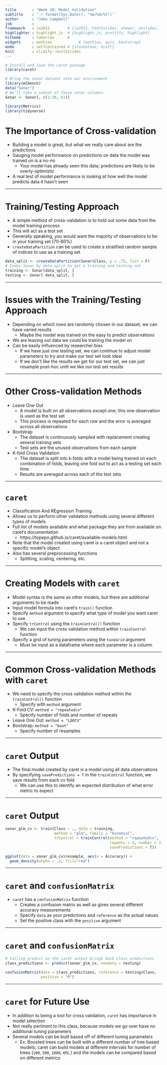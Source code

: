 ```yaml
---
title       : "Week 10: Model Validation"
subtitle    : '`r format(Sys.Date(), "%m/%d/%Y")`'
author      : "Jake Campbell"
job         : 
framework   : io2012        # {io2012, html5slides, shower, dzslides, ...}
highlighter : highlight.js  # {highlight.js, prettify, highlight}
hitheme     : tomorrow      # 
widgets     : mathjax            # {mathjax, quiz, bootstrap}
mode        : selfcontained # {standalone, draft}
knit        : slidify::knit2slides
---
```


```r
# Install and load the caret package
library(caret)

# Bring the sonar dataset into our environment
library(mlbench)
data("Sonar")
# We'll take a subset of these sonar columns
Sonar <- Sonar[, c(1:20, 61)]

library(Metrics)
library(tidyverse)
```

# The Importance of Cross-validation

- Building a model is great, but what we really care about are the predictions
- Gauging model performance on predictions on data the model was trained on is a no-no
  + Your model has already seen this data; predictions are likely to be overly-optimistic
- A real test of model performance is looking at how well the model predicts data it hasn't seen

---

# Training/Testing Approach

- A simple method of cross-validation is to hold out some data from the model training process
- This will act as a test set
- Generally speaking, you would want the majority of observations to be in your training set (70-80%)
- `createDataPartition` can be used to create a stratified random sample of indices to use as a training set
```r
data_split <- createDataPartition(Sonar$Class, p = .75, list = F)
# Index Sonar by data.split to get a training and testing set
training <- Sonar[data_split, ]
testing <- Sonar[-data_split, ]
```

---

# Issues with the Training/Testing Approach

- Depending on which rows are randomly chosen in our dataset, we can have varied results
  + Maybe the model was trained on the easy to predict observations
- We are leaving out data we could be training the model on
- Can be easily influenced by researcher bias
  + If we have just one testing set, we can continue to adjust model parameters to try and make our test set look ideal
  + If we don't like the results we get for our test set, we can just resample post-hoc until we like our test set results

---

# Other Cross-validation Methods

- Leave One Out
  + A model is built on all observations except one; this one observation is used as the test set
  + This process is repeated for each row and the error is averaged across all observations
- Bootstrap
  + The dataset is continuously sampled with replacement creating several training sets
  + Test sets are the unused observations from each sample
- K-fold Cross Validation
  + The dataset is split into k-folds with a model being trained on each combination of folds, leaving one fold out to act as a testing set each time
  + Results are averaged across each of the test sets

---

# `caret`

- Classification And REgression Training
- Allows us to perform other validation methods using several different types of models
- Full list of models available and what package they are from available on caret's documentation
  + https://topepo.github.io/caret/available-models.html
- Note that the model created using caret is a caret object and not a specific model's object
- Also has several preprocessing functions
  + Splitting, scaling, centering, etc.

---

# Creating Models with `caret`

- Model syntax is the same as other models, but there are additional arguments to be made
- Input model formula into caret's `train()` function
- Specify `method` argument to specify what type of model you want caret to use
- Specify `trControl` using the `trainControl()` function
  + We can input the cross validation method within `trainControl` function
- Specify a grid of tuning parameters using the `tuneGrid` argument
  + Must be input as a dataframe where each parameter is a column

---

# Common Cross-validation Methods with `caret`

- We need to specify the cross validation method within the `trainControl()` function
  + Specify with `method` argument
- K-Fold CV: `method = "repeatedcv"`
  + Specify number of folds and number of repeats
- Leave One Out: `method = "LOOCV"`
- Bootstrap: `method = "boot"`
  + Specify number of resamples

---

# `caret` Output

- The final model created by caret is a model using all data observations
- By specifying `savePredictions = T` in the `trainControl` function, we save results from each cv fold
  + We can use this to identify an expected distribution of what error metric to expect

---

# `caret` Output

```r
sonar_glm_cv <- train(Class ~ ., data = training,
                      method = "glm", family = "binomial",
                      trControl = trainControl(method = "repeatedcv",
                                               repeats = 5, number = 3,
                                               savePredictions = T))
```

```r
ggplot(data = sonar_glm_cv$resample, aes(x = Accuracy)) +
  geom_density(alpha = .2, fill="red")
```

---

# `caret` and `confusionMatrix`

- `caret` has a `confusionMatrix` function
  + Creates a confusion matrix as well as gives several different accuracy measurements
  + Specify `data` as your predictions and `reference` as the actual values
  + Set the positive class with the `positive` argument

---

# `caret` and `confusionMatrix`

```r
# Calling predict on the caret output brings back class predictions
class_predictions <- predict(sonar_glm_cv, newdata = testing)
```


```r
confusionMatrix(data = class_predictions, reference = testing$Class,
                positive = "R")
```

---

# `caret` for Future Use

- In addition to being a tool for cross validation, `caret` has importance in model selection
- Not really pertinent to this class, because models we go over have no additional tuning parameters
- Several models can be built based off of different tuning parameters
  + Ex: Boosted trees can be built with a different number of tree based models; caret can build models at different intervals for number of trees (`100`, `500`, `1000`, etc.) and the models can be compared based on different metrics